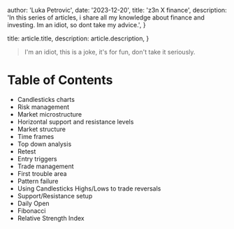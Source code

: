 


  author: 'Luka Petrovic',
  date: '2023-12-20',
  title: 'z3n X finance',
  description:
    'In this series of articles, i share all my knowledge about finance and investing. Im an idiot, so dont take my advice.',
}

  title: article.title,
  description: article.description,
}


> I'm an idiot, this is a joke, it's for fun, don't take it seriously.

# Table of Contents

- Candlesticks charts
- Risk management
- Market microstructure
- Horizontal support and resistance levels
- Market structure
- Time frames
- Top down analysis
- Retest
- Entry triggers
- Trade management
- First trouble area
- Pattern failure
- Using Candlesticks Highs/Lows to trade reversals
- Support/Resistance setup
- Daily Open
- Fibonacci
- Relative Strength Index

